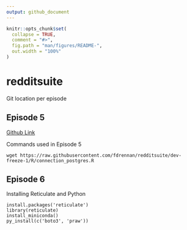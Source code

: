 ```yaml
---
output: github_document
---
```


<!-- README.md is generated from README.Rmd. Please edit that file -->

```r
knitr::opts_chunk$set(
  collapse = TRUE,
  comment = "#>",
  fig.path = "man/figures/README-",
  out.width = "100%"
)
```

# redditsuite

Git location per episode

## Episode 5

[Github Link](https://github.com/fdrennan/redditsuite/tree/episode-5)

Commands used in Episode 5
```
wget https://raw.githubusercontent.com/fdrennan/redditsuite/dev-freeze-1/R/connection_postgres.R
```

## Episode 6
 
Installing Reticulate and Python
```
install.packages('reticulate')
library(reticulate)
install_miniconda()
py_install(c('boto3', 'praw'))
```
